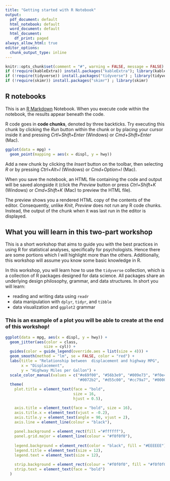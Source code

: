 ---
title: "Getting started with R Notebook"
output:
  pdf_document: default
  html_notebook: default
  word_document: default
  html_document:
    df_print: paged
always_allow_html: true
editor_options:
  chunk_output_type: inline
---

<!-- This file by Winson Yang is licensed under a Creative Commons Attribution 4.0 International License. -->

```{r setup}
knitr::opts_chunk$set(comment = "#", warning = FALSE, message = FALSE)
if (!require(kableExtra)) install.packages("kableExtra"); library(kableExtra)
if (!require(tidyverse)) install.packages("tidyverse") ; library(tidyverse)
if (!require(skimr)) install.packages("skimr") ; library(skimr)
```

## R notebooks

This is an [R Markdown](http://rmarkdown.rstudio.com) Notebook. When you execute code within the notebook, the results appear beneath the code. 

R code goes in **code chunks**, denoted by three backticks. Try executing this chunk by clicking the *Run* button within the chunk or by placing your cursor inside it and pressing *Crtl+Shift+Enter* (Windows) or *Cmd+Shift+Enter* (Mac). 

```{r}
ggplot(data = mpg) +
  geom_point(mapping = aes(x = displ, y = hwy))
```

Add a new chunk by clicking the *Insert* button on the toolbar, then selecting *R* or by pressing  *Ctrl+Alt+I* (Windows) or *Cmd+Option+I* (Mac).

When you save the notebook, an HTML file containing the code and output will be saved alongside it (click the *Preview* button or press *Ctrl+Shift+K* (Windows) or *Cmd+Shift+K* (Mac) to preview the HTML file). 

The preview shows you a rendered HTML copy of the contents of the editor. Consequently, unlike *Knit*, *Preview* does not run any R code chunks. Instead, the output of the chunk when it was last run in the editor is displayed.


## What you will learn in this two-part workshop

This is a short workshop that aims to guide you with the best practices in using R for statistical analyses, specifically for psychologists. Hence there are some portions which I will highlight more than the others. Additionally, this workshop will assume you know some basic knowledge in R. 

In this workshop, you will learn how to use the `tidyverse` collection, which is a collection of R packages designed for data science. All packages share an underlying design philosophy, grammar, and data structures. In short you will learn:

- reading and writing data using `readr`
- data manipulation with `dplyr`, `tidyr`, and `tibble`
- data visualization and `ggplot2` grammar


### This is an example of a plot you will be able to create at the end of this workshop!
``` {r echo=FALSE}
ggplot(data = mpg, aes(x = displ, y = hwy)) +
  geom_jitter(aes(color = class, 
                 size = cyl)) +
  guides(color = guide_legend(override.aes = list(size = 4))) +
  geom_smooth(method = "lm", se = FALSE, color = "red") +
  labs(title = "Relationship between  displacement and highway MPG",
       x = "Displacement",
       y = "Highway Miles per Gallon") +
  scale_color_manual(values = c("#e69f00", "#56b3e9", "#009e73", "#f0e442", 
                                "#0072b2", "#d55c00", "#cc79a7", "#000000")) +
  theme(
    plot.title = element_text(face = "bold",
                              size = 16,
                              hjust = 0.5),

    axis.title = element_text(face = "bold", size = 16),
    axis.title.x = element_text(vjust = -0.2),
    axis.title.y = element_text(angle = 90, vjust = 2),
    axis.line = element_line(colour = "black"),
    
    panel.background = element_rect(fill ="#ffffff"),
    panel.grid.major = element_line(colour = "#f0f0f0"),
    
    legend.background = element_rect(color = "black", fill = "#EEEEEE"),
    legend.title = element_text(size = 12),
    legend.text = element_text(size = 12),
    
    strip.background = element_rect(colour = "#f0f0f0", fill = "#f0f0f0"),
    strip.text = element_text(face = "bold")
  )
```
